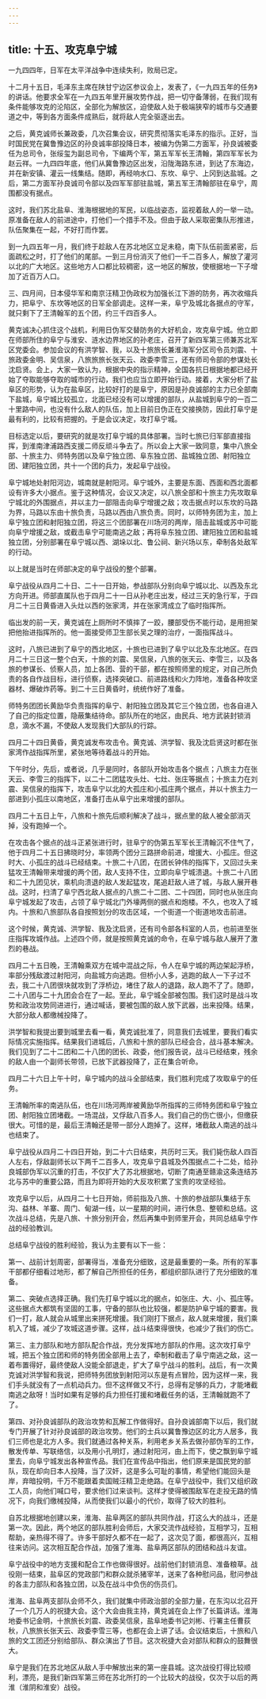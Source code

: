 ```yaml
---
---
---
```

title: 十五、攻克阜宁城
---



一九四四年，日军在太平洋战争中连续失利，败局已定。

十二月十五日，毛泽东主席在陕甘宁边区参议会上，发表了，《一九四五年的任务》的讲话。他要求全军在一九四五年里开展攻势作战，把一切守备薄弱，在我们现有条件能够攻克的沦陷区，全部化为解放区，迫使敌人处于极端狭窄的城市与交通要道之中，等到各方面条件成熟后，就将敌人完全驱逐出去。

之后，黄克诚师长兼政委，几次召集会议，研究贯彻落实毛泽东的指示。正好，当时国民党在冀鲁豫边区的孙良诚率部投降日本，被编为伪第二方面军，孙良诚被委任为总司令，张绥玺为副总司令，下编两个军，第五军军长王清翰，第四军军长为赵云祥。一九四四年底，他们从冀鲁豫边区出发，沿陇海路东进，到达了东海边，并在新安镇、灌云一线集结。随即，再经响水口、东坎、阜宁、上冈到达盐城。之后，第二方面军孙良诚司令部以及四军军部驻盐城，第五军王清翰部驻在阜宁，周围都没有据点。

这时，我们苏北盐阜、淮海根据地的军民，以临战姿态，监视着敌人的一举一动。原准备在敌人的前进途中，打他们一个措手不及。但由于敌人采取密集队形推进，队伍聚集在一起，不好打而作罢。

到一九四五年一月，我们终于趁敌人在苏北地区立足未稳，南下队伍前面紧密，后面疏松之时，打了他们的尾部。一到三月份消灭了他们一千二百多人，解放了灌河以北的广大地区。这些地方人口都比较稠密，这一地区的解放，使根据地一下子增加了近百万人口。

三、四月间，日本侵华军和南京汪精卫伪政权为加强长江下游的防务，再次收缩兵力，把阜宁、东坎等地区的日军全部调走。这样一来，阜宁及城北各据点的守军，就只剩下了王清翰军的五个团，约三千四百多人。

黄克诚决心抓住这个战机，利用日伪军交替防务的大好机会，攻克阜宁城。他立即在师部所住的阜宁与淮安、涟水边界地区的孙老庄，召开了新四军第三师兼苏北军区党委会。参加会议的有洪学智、我，以及十旅旅长兼淮海军分区司令员刘震、十旅政委金明、吴信泉，八旅旅旅长张天云、政委李雪三，还有师司令部的参谋处长沈启贤。会上，大家一致认为，根据中央的指示精神，全国各抗日根据地都已经开始了夺取能够夺取的城市的行动，我们也应当立即开始行动。接着，大家分析了盐阜区的形势，认为在盐阜区，比较好打的是阜宁，原因是孙良诚部的主力已全部南下盐城，阜宁城比较孤立，北面已经没有可以增援的部队，从盐城到阜宁的一百二十里路中间，也没有什么敌人的队伍，加上目前日伪正在交接换防，因此打阜宁是最有利的，比较有把握的。于是会议决定，攻打阜宁城。

目标选定以后，要研究的就是攻打阜宁城的具体部署。当时七旅已归军部直接指挥，到淮南津浦路西支援二师反顽斗争去了。所以会上大家一致同意，集中八旅全部、十旅主力、师特务团以及阜宁独立团、阜东独立团、盐城独立团、射阳独立团、建阳独立团，共十一个团的兵力，发起阜宁战役。

阜宁城地处射阳河边，城南就是射阳河。阜宁城外，主要是东面、西面和西北面都设有许多大小据点。鉴于这种情况，会议又决定，以八旅全部和十旅主力先攻取阜宁城北的外围据点，并以主力一部阻击向阜宁增援之敌；攻击据点时以东坎的马路为界，马路以东由十旅负责，马路以西由八旅负责。同时，以师特务团为主，加上阜宁独立团和射阳独立团，将这三个团部署在川场河的两岸，阻击盐城或苏中可能向阜宁增援之敌，或截击阜宁可能南逃之敌；再将阜东独立团、建阳独立团和盐城独立团，分别部署在阜宁城以西、湖垛以北、鲁公祠、新兴场以东，牵制各处敌军的行动。

以上就是当时在师部决定的阜宁战役的整个部署。

阜宁战役从四月二十日、二十一日开始，参战部队分别向阜宁城以北、以西及东北方向开进。师部直属队也于四月二十一日从孙老庄出发，经过三天的急行军，于四月二十三日黄昏进入头灶以西的张家湾，并在张家湾成立了临时指挥所。

临出发的前一天，黄克诚在上厕所时不慎摔了一跤，腰部受伤不能行动，是用担架把他抬进指挥所的。他一面接受师卫生部长吴之理的治疗，一面指挥战斗。

这时，八旅已进到了阜宁的西北地区，十旅也已进到了阜宁以北及东北地区。在四月二十三日这一整个白天，十旅的刘震、吴信泉，八旅的张天云、李雪三，以及各旅的参谋长、侦察人员，加上各团、营的干部，都在按照师里的规定，对自己所负责的各自作战目标，进行侦察，选择突破口、前进路线和火力阵地，准备各种攻坚器材、爆破炸药等。到二十三日黄昏时，统统作好了准备。

师特务团团长黄励华负责指挥的阜宁、射阳独立团及其它三个独立团，也各自进入了自己的指定位置，隐蔽集结待命。部队所在的地区，由民兵、地方武装封锁消息，滴水不漏，不使敌人发现我们大部队的行踪。

四月二十四日黄昏，黄克诚发布攻击令。黄克诚、洪学智、我及沈启贤这时都在张家湾作战指挥所里，紧张地等待着战斗的开始。

下午时分，先后，或者说，几乎是同时，各部队开始攻击各个据点；八旅主力在张天云、李雪三的指挥下，以二十二团猛攻头灶、七灶、张庄等据点；十旅主力在刘震、吴信泉的指挥下，攻击阜宁以北的大孤庄和小孤庄两个据点，并以十旅主力一部进到小孤庄以南地区，准备打击从阜宁出来增援的部队。

四月二十五日上午，八旅和十旅先后顺利解决了战斗，据点里的敌人被全部消灭掉，没有跑掉一个。

在攻击各个据点的战斗正紧张进行时，驻阜宁的伪第五军军长王清翰沉不住气了，他于四月二十五日拂晓时分，率领两个团分三路拼命前进，增援大、小孤庄。但这时大、小孤庄的战斗已经结束。十旅二十八团，在团长钟伟的指挥下，又回过头来猛攻王清翰带来增援的两个团，敌人支持不住，立即向阜宁城溃退。十旅二十八团和二十九团见状，乘机向溃退的敌人发起猛攻，尾追赶敌人进了城，与敌人展开巷战。这时，扫清了阜宁西北敌人据点的八旅二十二团、二十四团，同时也从张庄向阜宁城发起了攻击，占领了阜宁城北门外壕两侧的据点和炮楼。不久，也攻入了城内。十旅和八旅部队各自按照划分的攻击区域，一个街道一个街道地攻击前进。

这个时候，黄克诚、洪学智、我及沈启贤，还有司令部各科室的人员，也前进至张庄指挥攻城作战。上述四个师，就是按照黄克诚的命令，在阜宁城与敌人展开了激烈的巷战。

四月二十五日晚，王清翰乘双方在城中混战之际，令人在阜宁城的两边架起浮桥，率部分残敌渡过射阳河，向盐城方向逃跑。但桥小人多，逃跑的敌人一下子过不去，我二十八团很块就攻到了浮桥边，堵住了敌人的退路，敌人跑不了了。随即，二十八团与二十九团会合在了一起。至此，阜宁城全部被包围。我们这时是战斗攻势和政治攻势同进进行，通过喊话，要被包围的敌人放下武器，出来投降。结果，大部分敌人都缴械投降了。

洪学智和我提出要到城里去看一看，黄克诚批准了，同意我们去城里，要我们看实际情况实施指挥。结果我们进城后，八旅和十旅的部队已经会合，战斗基本解决。我们见到了二十二团和二十八团的团长、政委，他们报告说，战斗已经结束，残余的敌人由一个副师长带领，已放下武器投降了，正在集合听命。

四月二十六日上午十时，阜宁城内的战斗全部结束，我们胜利完成了攻取阜宁的任务。

王清翰所率的南逃队伍，也在川场河两岸被黄励华所指挥的三师特务团和阜宁独立团、射阳独立团堵截。一场混战，又俘敌八百多人。我们自己的伤亡很小，但缴获很大。可惜的是，最后王清翰还是带一部分人跑掉了。这样，堵截敌人南逃的战斗也结束了。

阜宁战役从四月二十四日开始，到二十六日结束，共历时三天。我们毙伤敌人四百人左右，俘敌副师长以下两千二百多人，攻克阜宁县城及外围据点二十二处，给孙良城部伪军以沉重的打击，不仅扩大了苏北根据地，切断了南通至赣渝这条连结苏北与苏中的重要公路，而且为即将开始的大反攻积累了宝贵的攻坚经验。

攻克阜宁以后，从四月二十七日开始，师前指及八旅、十旅的参战部队集结于东沟、益林、羊寨、周门、甸湖一线，以一星期的时间，进行休息、整顿和总结。这次战斗总结，先是八旅、十旅分别开会，然后再集中到师里开会，共同总结阜宁作战的经验教训。

总结阜宁战役的胜利经验，我认为主要有以下一些：

第一、战前计划周密，部署得当，准备充分细致，这是最重要的一条。所有的军事干部都仔细看过地形，都了解自己所担任的任务，都组织部队进行了充分细致的准备。

第二、突破点选择正确。我们先打阜宁城以北的据点，如张庄、大、小、孤庄等。这些据点大都筑有坚固的工事，守备的部队也比较强，都是防护阜宁城的要害。我们一打，敌人就会从城里出来拼死增援。我们刚打下据点，敌人就来增援，我们乘机入了城，减少了攻城这道步骤。这样，战斗结束得很快，也减少了我们的伤亡。

第三、主力部队和地方部队配合作战，充分发挥地方部队的作用。这次攻打阜宁城，把五个独立团和师的特务团全部用上去了，牵制和截击了阜宁南逃之敌，这一着布置得好，最终使敌人没能全部退走，扩大了阜宁战斗的胜利。战后，有一次黄克诚对洪学智和我说，把师特务团放到射阳河以东是有点冒险，因为这样一来，我们手头就没有了一点机动兵力。但不这样做又不行，总得有足够的兵力，才能堵截南逃之敌呀！当时如果有足够的兵力担任打援和堵截任务的话，王清翰就跑不了了。

第四、对孙良诚部队的政治攻势和瓦解工作做得好。自孙良诚部南下以后，我们就专门开展了针对孙良诚部的政治攻势。他们的士兵以冀鲁豫边区的北方人居多，我们三师也是北方人多。我们就通过各种关系，利用老乡关系去做孙部伪军的工作，散发传单、写联络信，以及用小孔明灯，通过射阳河，由上而下，使之飘到阜宁城里去，向阜宁城发出各种宣传品。我们在宣传品中指出，他们原来是国民党的部队，现在却向日本人投降，当了汉奸，这是多么可耻的事情，希望他们能回头是岸，弃暗投明，千万不能跟着卖国贼汪精卫走绝路。在阜宁战役中，我们又组织政工人员，向他们喊口号，要求他们过来谈判。这样才使得被围敌军在走投无路的情况下，向我们缴械投降，从而使我们以最小的代价，取得了较大的胜利。

自苏北根据地创建以来，淮海、盐阜两区的部队共同作战，打这么大的战斗，还是第一次。因此，两个地区的部队胜利会师后，大家交流作战经验，互相学习，互相帮助，亲热得不得了。许多干部好久都不在一起了，这次见了面，都很高兴，互相往来访问。这次相互配合作战，加强了淮海、盐阜两区部队的团结和战斗友谊。

阜宁战役中的地方支援和配合工作也做得很好。战前他们封锁消息、准备粮草。战役刚一结束，盐阜区的党政部门和群众就杀猪宰羊，送来了各种慰问品，慰问参战的各主力部队和各独立团，以及在战斗中负伤的伤员们。

淮海、盐阜两支部队会师不久，我们就集中师政治部的全部力量，在东沟以北召开了一个几万人的祝捷大会。这个大会由我主持，黄克诚在会上作了长篇讲话。淮海地委书记金明，十旅旅长刘震、政委吴信泉，盐阜地委书记刘彬、行署主任曹荻秋，八旅旅长张天云、政委李雪三等，也都在会上讲了话。会议结束后，十旅和八旅的文工团还分别给部队、群众演出了节目。这次祝捷大会对部队和群众的鼓舞很大。

阜宁是我们在苏北地区从敌人手中解放出来的第一座县城。这次战役打得比较顺利，漂亮，是我们新四军第三师在苏北所打的一个比较大的战役，仅次于以后的两淮（淮阴和淮安）战役。